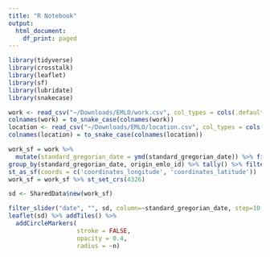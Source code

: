 ```yaml
---
title: "R Notebook"
output:
  html_document:
    df_print: paged
---
```

```r
library(tidyverse)
library(crosstalk)
library(leaflet)
library(sf)
library(lubridate)
library(snakecase)
```

```r
work <- read_csv("~/Downloads/EMLO/work.csv", col_types = cols(.default = "c"))
colnames(work) = to_snake_case(colnames(work))
location <- read_csv("~/Downloads/EMLO/location.csv", col_types = cols(.default = "c"))
colnames(location) = to_snake_case(colnames(location))

```


```r
work_sf = work %>% 
  mutate(standard_gregorian_date = ymd(standard_gregorian_date)) %>% filter(year_date %in% 1600:1605) %>% filter(standard_gregorian_date <'1606-01-01') %>% 
group_by(standard_gregorian_date, origin_emlo_id) %>% tally() %>% filter(!is.na(origin_emlo_id)) %>% left_join(location, by = c('origin_emlo_id' = 'place_id')) %>% filter(!is.na(coordinates_latitude)) %>%
st_as_sf(coords = c('coordinates_longitude', 'coordinates_latitude'))
work_sf = work_sf %>% st_set_crs(4326) 

```
```r
sd <- SharedData$new(work_sf)
```

```r
filter_slider("date", "", sd, column=~standard_gregorian_date, step=10, width=800)
leaflet(sd) %>% addTiles() %>%
  addCircleMarkers(
                   stroke = FALSE, 
                   opacity = 0.4,
                   radius = ~n)
```


